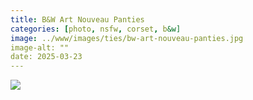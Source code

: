 ```yaml
---
title: B&W Art Nouveau Panties
categories: [photo, nsfw, corset, b&w]
image: ../www/images/ties/bw-art-nouveau-panties.jpg
image-alt: ""
date: 2025-03-23
---
```



![](../www/images/ties/bw-art-nouveau-panties.jpg)

